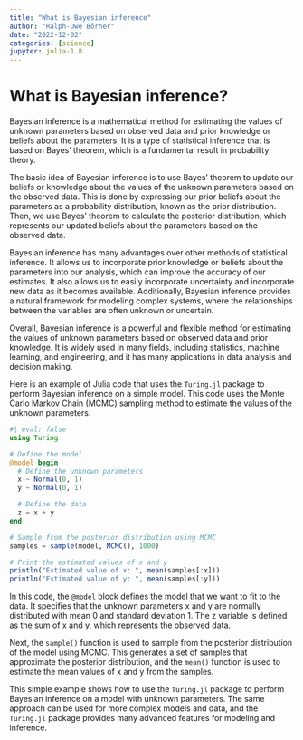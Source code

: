 ```yaml
---
title: "What is Bayesian inference"
author: "Ralph-Uwe Börner"
date: "2022-12-02"
categories: [science]
jupyter: julia-1.8
---
```


# What is Bayesian inference?

Bayesian inference is a mathematical method for estimating the values of unknown parameters based on observed data and prior knowledge or beliefs about the parameters. It is a type of statistical inference that is based on Bayes' theorem, which is a fundamental result in probability theory.

The basic idea of Bayesian inference is to use Bayes' theorem to update our beliefs or knowledge about the values of the unknown parameters based on the observed data. This is done by expressing our prior beliefs about the parameters as a probability distribution, known as the prior distribution. Then, we use Bayes' theorem to calculate the posterior distribution, which represents our updated beliefs about the parameters based on the observed data.

Bayesian inference has many advantages over other methods of statistical inference. It allows us to incorporate prior knowledge or beliefs about the parameters into our analysis, which can improve the accuracy of our estimates. It also allows us to easily incorporate uncertainty and incorporate new data as it becomes available. Additionally, Bayesian inference provides a natural framework for modeling complex systems, where the relationships between the variables are often unknown or uncertain.

Overall, Bayesian inference is a powerful and flexible method for estimating the values of unknown parameters based on observed data and prior knowledge. It is widely used in many fields, including statistics, machine learning, and engineering, and it has many applications in data analysis and decision making.

Here is an example of Julia code that uses the `Turing.jl` package to perform Bayesian inference on a simple model. This code uses the Monte Carlo Markov Chain (MCMC) sampling method to estimate the values of the unknown parameters.

```julia
#| eval: false
using Turing

# Define the model
@model begin
  # Define the unknown parameters
  x ~ Normal(0, 1)
  y ~ Normal(0, 1)

  # Define the data
  z = x + y
end

# Sample from the posterior distribution using MCMC
samples = sample(model, MCMC(), 1000)

# Print the estimated values of x and y
println("Estimated value of x: ", mean(samples[:x]))
println("Estimated value of y: ", mean(samples[:y]))
```

In this code, the `@model` block defines the model that we want to fit to the data. It specifies that the unknown parameters x and y are normally distributed with mean 0 and standard deviation 1. The z variable is defined as the sum of x and y, which represents the observed data.

Next, the `sample()` function is used to sample from the posterior distribution of the model using MCMC. This generates a set of samples that approximate the posterior distribution, and the `mean()` function is used to estimate the mean values of x and y from the samples.

This simple example shows how to use the `Turing.jl` package to perform Bayesian inference on a model with unknown parameters. The same approach can be used for more complex models and data, and the `Turing.jl` package provides many advanced features for modeling and inference.
